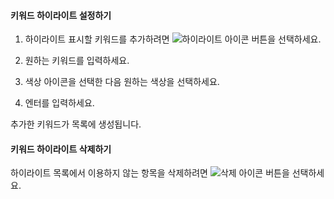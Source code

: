 #### 키워드 하이라이트 설정하기

1. 하이라이트 표시할 키워드를 추가하려면 ![하이라이트 아이콘](/img/ic-highlight.svg) 버튼을 선택하세요.

    <ProdImg img="analysis-tx-transaction-log-highlight-keyword.png" desc="키워드 하이라이트" />

1. 원하는 키워드를 입력하세요.

1. 색상 아이콘을 선택한 다음 원하는 색상을 선택하세요.

1. 엔터를 입력하세요.

추가한 키워드가 목록에 생성됩니다.


#### 키워드 하이라이트 삭제하기

하이라이트 목록에서 이용하지 않는 항목을 삭제하려면 ![삭제 아이콘](/img/ic-minus.svg) 버튼을 선택하세요.